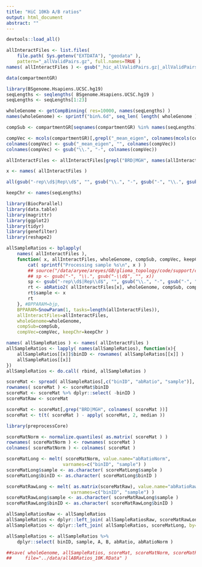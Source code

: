 ```yaml
---
title: "HiC 10Kb A/B ratios"
output: html_document
abstract: ""
---
```



```r
devtools::load_all()
```


```r

allInteractFiles <- list.files(
    file.path( Sys.getenv("EXTDATA"), "geodata" ),
    pattern="_allValidPairs.gz", full.names=TRUE )
names( allInteractFiles ) <- gsub("_hic_allValidPairs.gz|_allValidPairs.gz", "", basename( allInteractFiles ))

data(compartmentGR)

library(BSgenome.Hsapiens.UCSC.hg19)
seqLengths <- seqlengths( BSgenome.Hsapiens.UCSC.hg19 )
seqLengths <- seqLengths[1:23]

wholeGenome <- getCompBinning( res=10000, names(seqLengths) )
names(wholeGenome) <- sprintf("bin%.6d", seq_len( length( wholeGenome ) ) )

compSub <- compartmentGR[seqnames(compartmentGR) %in% names(seqLengths),]

compVec <- mcols(compartmentGR)[,grepl("_mean_eigen", colnames(mcols(compartmentGR)))]
colnames(compVec) <- gsub("_mean_eigen", "", colnames(compVec))
colnames(compVec) <- gsub("\\.", "-", colnames(compVec))

allInteractFiles <- allInteractFiles[grepl("BRD|MGH", names(allInteractFiles))]

x <- names( allInteractFiles )

all(gsub("-rep\\d$|Rep\\d$", "", gsub("\\.", "-", gsub("-", "\\.", gsub("-\\d$", "", x)))) %in% colnames( compVec ))

keepChr <- names(seqLengths)

library(BiocParallel)
library(data.table)
library(magrittr)
library(ggplot2)
library(tidyr)
library(genefilter)
library(reshape2)

allSampleRatios <- bplapply(
    names( allInteractFiles ),
    function( x, allInteractFiles, wholeGenome, compSub, compVec, keepChr ){
        cat( sprintf("Processing sample %s\n", x ) )
        ## source("/data/aryee/areyes/GB/glioma_topology/code/support/countHiCReads.R")
        ## sp <- gsub("-", "\\.", gsub("-\\d$", "", x))
        sp <- gsub("-rep\\d$|Rep\\d$", "", gsub("\\.", "-", gsub("-", "\\.", gsub("-\\d$", "", x))))
        rt <- abRatio2( allInteractFiles[x], wholeGenome, compSub, compVec[,sp], keepChr )
        rt$sample <- x
        rt
    }, #BPPARAM=bjp,
    BPPARAM=SnowParam(1, tasks=length(allInteractFiles)),
    allInteractFiles=allInteractFiles,
    wholeGenome=wholeGenome,
    compSub=compSub,
    compVec=compVec, keepChr=keepChr )

names( allSampleRatios ) <- names( allInteractFiles )
allSampleRatios <- lapply( names(allSampleRatios), function(x){
    allSampleRatios[[x]]$binID <- rownames( allSampleRatios[[x]] )
    allSampleRatios[[x]]
})
allSampleRatios <- do.call( rbind, allSampleRatios )

scoreMat <- spread( allSampleRatios[,c("binID", "abRatio", "sample")], key=sample, value=abRatio )
rownames( scoreMat ) <- scoreMat$binID
scoreMat <- scoreMat %>% dplyr::select( -binID )
scoreMatRaw <- scoreMat

scoreMat <- scoreMat[,grep("BRD|MGH", colnames( scoreMat ))]
scoreMat <- t(t( scoreMat ) - apply( scoreMat, 2, median ))

library(preprocessCore)

scoreMatNorm <- normalize.quantiles( as.matrix( scoreMat ) )
rownames( scoreMatNorm ) <- rownames( scoreMat )
colnames( scoreMatNorm ) <- colnames( scoreMat )

scoreMatLong <- melt( scoreMatNorm, value.name="abRatioNorm",
                     varnames=c("binID", "sample") )
scoreMatLong$sample <- as.character( scoreMatLong$sample )
scoreMatLong$binID <- as.character( scoreMatLong$binID )

scoreMatRawLong <- melt( as.matrix(scoreMatRaw), value.name="abRatioRaw",
                        varnames=c("binID", "sample") )
scoreMatRawLong$sample <- as.character( scoreMatRawLong$sample )
scoreMatRawLong$binID <- as.character( scoreMatRawLong$binID )

allSampleRatiosRaw <- allSampleRatios
allSampleRatios <- dplyr::left_join( allSampleRatiosRaw, scoreMatRawLong, by=c("sample", "binID") )
allSampleRatios <- dplyr::left_join( allSampleRatios, scoreMatLong, by=c("sample", "binID") )

allSampleRatios <- allSampleRatios %>%
    dplyr::select( binID, sample, A, B, abRatio, abRatioNorm )

##save( wholeGenome, allSampleRatios, scoreMat, scoreMatNorm, scoreMatRaw,
##     file="../data/allABRatios_10K.RData" )


```

